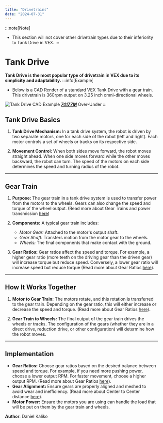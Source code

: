 ```yaml
---
title: "Drivetrains"
date: "2024-07-31"
---
```


:::note[Note]
- This section will not cover other drivetrain types due to their inferiority to Tank Drive in VEX.
:::

# Tank Drive

**Tank Drive is the most popular type of drivetrain in VEX due to its simplicity and adaptability.**
:::info[Example]
- Below is a CAD Render of a standard VEX Tank Drive with a gear train. This drivetrain is 360rpm output on 3.25 inch omni-directional wheels.

![Tank Drive CAD Example](/img/TankDriveCADExample.jpg)
***[74177M](https://www.youtube.com/@sloancanyonrobotics4208/)*** Over-Under
:::

## Tank Drive Basics

1. **Tank Drive Mechanism:** In a tank drive system, the robot is driven by two separate motors, one for each side of the robot (left and right). Each motor controls a set of wheels or tracks on its respective side.

2. **Movement Control:** When both sides move forward, the robot moves straight ahead. When one side moves forward while the other moves backward, the robot can turn. The speed of the motors on each side determines the speed and turning radius of the robot.

---

## Gear Train

1. **Purpose:** The gear train in a tank drive system is used to transfer power from the motors to the wheels. Gears can also change the speed and torque of the wheel output. (Read more about Gear Trains and power transmission [here](\docs\02-Mechanical\03-Fundamentals\04-power-transmission.mdx))

2. **Components:** A typical gear train includes:

    - *Motor Gear:* Attached to the motor's output shaft.
    - *Gear Shaft:* Transfers motion from the motor gear to the wheels.
    - *Wheels:* The final components that make contact with the ground.

3. **Gear Ratios:** Gear ratios affect the speed and torque. For example, a higher gear ratio (more teeth on the driving gear than the driven gear) will increase torque but reduce speed. Conversely, a lower gear ratio will increase speed but reduce torque (Read more about Gear Ratios [here](\docs\02-Mechanical\03-Fundamentals\05-gear-ratios.mdx)).

---

## How It Works Together

1. **Motor to Gear Train:** The motors rotate, and this rotation is transferred to the gear train. Depending on the gear ratio, this will either increase or decrease the speed and torque. (Read more about Gear Ratios [here](\docs\02-Mechanical\03-Fundamentals\05-gear-ratios.mdx)).

2. **Gear Train to Wheels:** The final output of the gear train drives the wheels or tracks. The configuration of the gears (whether they are in a direct drive, reduction drive, or other configuration) will determine how the robot moves.

---

## Implementation

- **Gear Ratios:** Choose gear ratios based on the desired balance between speed and torque. For example, if you need more pushing power, choose a lower output RPM. For faster movement, choose a higher output RPM. (Read more about Gear Ratios [here](\docs\02-Mechanical\03-Fundamentals\05-gear-ratios.mdx)).
- **Gear Alignment:** Ensure gears are properly aligned and meshed to avoid wear and inefficiency. (Read more about Center to Center distance [here](/docs/Mechanical/Fundamentals/power-transmission#center-to-center-distance)).
- **Motor Power:** Ensure the motors you are using can handle the load that will be put on them by the gear train and wheels.

<div style={{ marginTop: '2em', borderTop: '1px solid #5555', paddingTop: '1em', textAlign: 'right' }}>
  <p style={{ fontSize: '0.9em', color: '#555' }}>
    <span style={{ color: '#ccc' }}><strong>Author</strong>: </span> <span style={{ color: '#bbb' }}>Daniel Kaliko</span><br />
  </p>
</div>